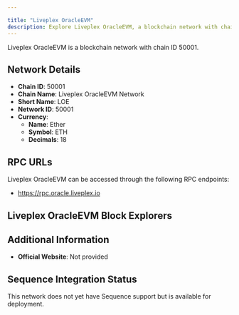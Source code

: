 ```yaml
---

title: "Liveplex OracleEVM"
description: Explore Liveplex OracleEVM, a blockchain network with chain ID 50001. Learn about its native currency, Ether, and how to interact with the network.
---
```




Liveplex OracleEVM is a blockchain network with chain ID 50001.

## Network Details

- **Chain ID**: 50001
- **Chain Name**: Liveplex OracleEVM Network
- **Short Name**: LOE
- **Network ID**: 50001
- **Currency**: 
  - **Name**: Ether
  - **Symbol**: ETH
  - **Decimals**: 18

## RPC URLs

Liveplex OracleEVM can be accessed through the following RPC endpoints:

- https://rpc.oracle.liveplex.io

## Liveplex OracleEVM Block Explorers



## Additional Information

- **Official Website**: Not provided

## Sequence Integration Status

This network does not yet have Sequence support but is available for deployment.
